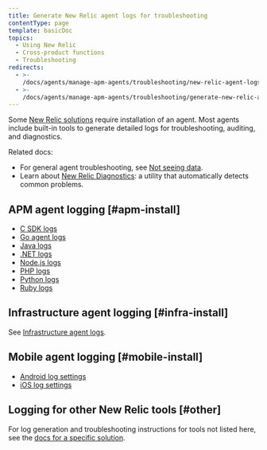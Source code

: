 ```yaml
---
title: Generate New Relic agent logs for troubleshooting
contentType: page
template: basicDoc
topics:
  - Using New Relic
  - Cross-product functions
  - Troubleshooting
redirects:
  - >-
    /docs/agents/manage-apm-agents/troubleshooting/new-relic-agent-logs-troubleshooting
  - >-
    /docs/agents/manage-apm-agents/troubleshooting/generate-new-relic-agent-logs-troubleshooting
---
```


Some [New Relic solutions](https://newrelic.com/integrations) require installation of an agent. Most agents include built-in tools to generate detailed logs for troubleshooting, auditing, and diagnostics.

Related docs:

* For general agent troubleshooting, see [Not seeing data](/docs/agents/manage-apm-agents/troubleshooting/not-seeing-data).
* Learn about [New Relic Diagnostics](/docs/using-new-relic/cross-product-functions/troubleshooting/new-relic-diagnostics): a utility that automatically detects common problems.

## APM agent logging [#apm-install]

* [C SDK logs](/docs/agents/c-sdk/install-configure/install-c-sdk-compile-link-your-code#logging)
* [Go agent logs](/docs/agents/go-agent/configuration/go-agent-logging)
* [Java logs](/docs/agents/java-agent/troubleshooting/generate-debug-logs-troubleshooting-java)
* [.NET logs](/docs/agents/net-agent/troubleshooting/generate-logs-troubleshooting-net)
* [Node.js logs](/docs/agents/nodejs-agent/troubleshooting/generate-trace-log-troubleshooting-nodejs)
* [PHP logs](/docs/agents/php-agent/troubleshooting/generating-logs-troubleshooting-php)
* [Python logs](/docs/agents/python-agent/troubleshooting/python-agent-logging)
* [Ruby logs](/docs/agents/ruby-agent/troubleshooting/generating-logs-troubleshooting-ruby)

## Infrastructure agent logging [#infra-install]

See [Infrastructure agent logs](/docs/infrastructure/new-relic-infrastructure/troubleshooting/generate-logs-troubleshooting-infrastructure).

## Mobile agent logging [#mobile-install]

* [Android log settings](/docs/mobile-monitoring/new-relic-mobile-android/api-guides/android-agent-configuration-feature-flags#logging)
* [iOS log settings](/docs/mobile-monitoring/new-relic-mobile-ios/installation/ios-manual-installation#logging)

## Logging for other New Relic tools [#other]

For log generation and troubleshooting instructions for tools not listed here, see the [docs for a specific solution](https://newrelic.com/integrations).
